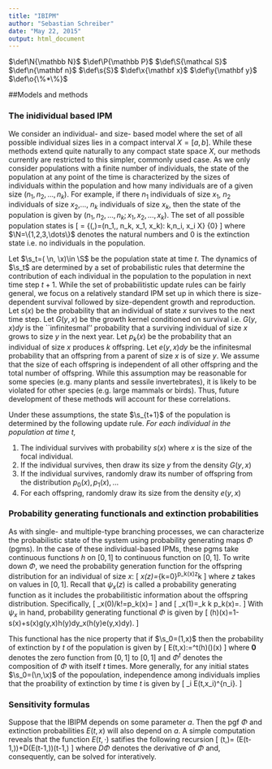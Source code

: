 ```yaml
---
title: "IBIPM"
author: "Sebastian Schreiber"
date: "May 22, 2015"
output: html_document
---
```


$\def\N{\mathbb N}$
$\def\P{\mathbb P}$
$\def\S{\mathcal S}$
$\def\n{\mathbf n}$
$\def\s{S}$
$\def\x{\mathbf x}$
$\def\y{\mathbf y}$
$\def\o{\%*\%}$

##Models and methods

### The inidividual based IPM
We consider an individual- and size- based model where the set of all possible individual sizes lies in a compact interval $X=[a,b]$. While these methods extend quite naturally to any compact state space $X$, our methods currently are restricted to this simpler, commonly used case. As we only consider populations with a finite number of individuals, the state of the population at any point of the time is characterized by the sizes  of individuals within the population  and how many individuals are of a given size $(n_1,n_2,\dots, n_k)$. For example, if there $n_1$ individuals of size $x_1$, $n_2$ individuals of size $x_2$,..., $n_k$ individuals of size $x_k$, then the state of the population is given by $(n_1,n_2,\dots, n_k; x_1,x_2,\dots, x_k)$. The set of all possible population states is
\[
\S= \{(\n,\x)=(n_1,\dots, n_k, x_1\dots , x_k): k,n_i\in \N, x_i \in X\} \cup \{0\}
\]
where $\N=\{1,2,3,\dots\}$ denotes the natural numbers and $0$ is the extinction state i.e. no individuals in the population.

Let  $\s_t=( \n, \x)\in \S$ be the population state at time $t$. The dynamics of $\s_t$ are determined by a set of probabilistic rules that determine the contribution of each individual in the population to the population in next time step $t+1$. While the set of probabilitistic update rules can be fairly general, we focus on a relatively standard IPM set up in which there is size-dependent survival followed by size-dependent growth and reproduction. Let $s(x)$ be the probability that an individual of state $x$ survives to the next time step. Let $G(y,x)$ be the growth kernel conditioned on survival i.e. $G(y,x)dy$ is the ``infinitesmal'' probability that a surviving individual of size $x$ grows to size $y$ in the next year. Let $p_k(x)$ be the probability that an individual of size $x$ produces $k$ offspring. Let $e(y,x)dy$ be the infinitesmal probability that an offspring from a parent of size $x$ is of size $y$. We assume that the size of each offspring is independent of all other offspring and the total number of offspring. While this assumption may be reasonable for some species (e.g. many plants and sessile invertebrates), it is likely to be violated for other species (e.g. large mammals or birds). Thus, future development of these methods will account for these correlations.  

Under these assumptions, the state $\s_{t+1}$ of the population is determined by the following update rule. *For each individual in the population at time $t$,*

1. The individual survives with probability $s(x)$ where $x$ is the size of the focal individual. 
2. If the individual survives, then draw its size $y$ from the density $G(y,x)$
3. If the individual survives, randomly draw its number of offspring from the distribution $p_0(x),p_1(x),\dots$
4. For each offspring, randomly draw its size from the density $e(y,x)$

### Probability generating functionals and extinction probabilities
As with single- and multiple-type branching processes, we can characterize the probabilistic state of the system using probability generating maps $\Phi$ (pgms). In the case of these individual-based IPMs, these pgms take continuous functions $h$ on $[0,1]$ to continuous function on $[0,1]$.  To write down $\Phi$, we need the probability generation function for the offspring distribution for an individual of size $x$: 
\[
\psi_x(z)=\sum_{k=0}^\infty p_k(x)z^k
\]
where $z$ takes on values in $[0,1]$. Recall that $\psi_x(z)$ is called a probability generating function as it includes the probabilitistic information about the offspring distribution. Specifically, 
\[
\frac{d^k}{dz^k}\psi_x(0)/k!=p_k(x)=\mbox{probability of having $k$ offspring}
\]
and
\[
\frac{d}{dz}\psi_x(1)=\sum_k k p_k(x)=\mbox{expected number of offspring}.
\]
With $\psi_x$ in hand, probability generating functional $\Phi$ is given by
\[
\Phi(h)(x)=1-s(x)+s(x)\times \int g(y,x)h(y)dy\times \psi_x\left(\int h(y)e(y,x)dy\right).
\]

This functional has the nice property that if $\s_0=(1,x)$ then the probability of extinction by $t$ of the population is given by 
\[
E(t,x):=\Phi^t(h)(\mathbf{0})(x)
\]
where $\mathbf{0}$ denotes the zero function from $[0,1]$ to $[0,1]$ and $\Phi^t$ denotes the composition of $\Phi$ with itself $t$ times. More generally, for any initial states $\s_0=(\n,\x)$ of the popoulation, independence among individuals implies that the proability of extinction by time $t$ is given by 
\[
\prod_i E(t,x_i)^{n_i}.
\]

### Sensitivity formulas

Suppose that the IBIPM depends on some parameter $a$. Then the pgf $\Phi$ and extinction probabilities $E(t,x)$ will also depend on $a$. A simple computation reveals that the function $E(t,\cdot)$ satifies the following recursion
\[
\frac{\partial E}{\partial a}(t,\cdot)=
\frac{\partial \Phi}{\partial a}(E(t-1,\cdot))+D\Phi(E(t-1,\cdot))\frac{\partial E }{\partial a}(t-1,\cdot)
\]
where $D\Phi$ denotes the derivative of $\Phi$ 
and, consequently, can be solved for interatively. 


